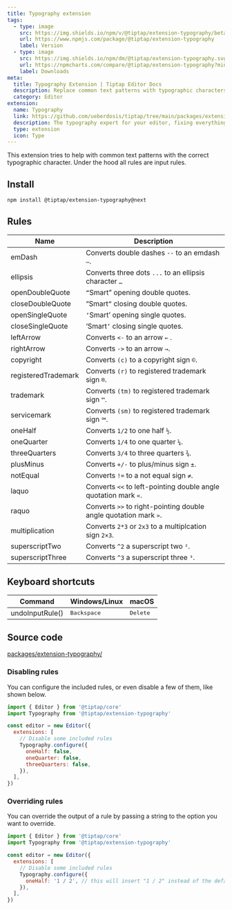 ```yaml
---
title: Typography extension
tags:
  - type: image
    src: https://img.shields.io/npm/v/@tiptap/extension-typography/beta?label=version
    url: https://www.npmjs.com/package/@tiptap/extension-typography
    label: Version
  - type: image
    src: https://img.shields.io/npm/dm/@tiptap/extension-typography.svg
    url: https://npmcharts.com/compare/@tiptap/extension-typography?minimal=true
    label: Downloads
meta:
  title: Typography Extension | Tiptap Editor Docs
  description: Replace common text patterns with typographic characters with the typography extension in your editor. More in the docs!
  category: Editor
extension:
  name: Typography
  link: https://github.com/ueberdosis/tiptap/tree/main/packages/extension-typography
  description: The typography expert for your editor, fixing everything that’s wrong.
  type: extension
  icon: Type
---
```



This extension tries to help with common text patterns with the correct typographic character. Under the hood all rules are input rules.

<CodeDemo path="/Extensions/Typography" />

## Install

```bash
npm install @tiptap/extension-typography@next
```

## Rules

| Name                | Description                                                      |
| ------------------- | ---------------------------------------------------------------- |
| emDash              | Converts double dashes `--` to an emdash `—`.                    |
| ellipsis            | Converts three dots `...` to an ellipsis character `…`           |
| openDoubleQuote     | `“`Smart” opening double quotes.                                 |
| closeDoubleQuote    | “Smart`”` closing double quotes.                                 |
| openSingleQuote     | `‘`Smart’ opening single quotes.                                 |
| closeSingleQuote    | ‘Smart`’` closing single quotes.                                 |
| leftArrow           | Converts `<-` to an arrow `←` .                                  |
| rightArrow          | Converts `->` to an arrow `→`.                                   |
| copyright           | Converts `(c)` to a copyright sign `©`.                         |
| registeredTrademark | Converts `(r)` to registered trademark sign `®`.                |
| trademark           | Converts `(tm)` to registered trademark sign `™`.               |
| servicemark         | Converts `(sm)` to registered trademark sign `℠`.                |
| oneHalf             | Converts `1/2` to one half `½`.                                  |
| oneQuarter          | Converts `1/4` to one quarter `¼`.                               |
| threeQuarters       | Converts `3/4` to three quarters `¾`.                            |
| plusMinus           | Converts `+/-` to plus/minus sign `±`.                           |
| notEqual            | Converts `!=` to a not equal sign `≠`.                           |
| laquo               | Converts `<<` to left-pointing double angle quotation mark `«`.  |
| raquo               | Converts `>>` to right-pointing double angle quotation mark `»`. |
| multiplication      | Converts `2*3` or `2x3` to a multiplcation sign `2×3`.           |
| superscriptTwo      | Converts `^2` a superscript two `²`.                             |
| superscriptThree    | Converts `^3` a superscript three `³`.                           |

## Keyboard shortcuts

| Command         | Windows/Linux        | macOS             |
| --------------- | -------------------- | ----------------- |
| undoInputRule() | <kbd>Backspace</kbd> | <kbd>Delete</kbd> |

## Source code

[packages/extension-typography/](https://github.com/ueberdosis/tiptap/blob/main/packages/extension-typography/)

### Disabling rules

You can configure the included rules, or even disable a few of them, like shown below.

```js
import { Editor } from '@tiptap/core'
import Typography from '@tiptap/extension-typography'

const editor = new Editor({
  extensions: [
    // Disable some included rules
    Typography.configure({
      oneHalf: false,
      oneQuarter: false,
      threeQuarters: false,
    }),
  ],
})
```

### Overriding rules

You can override the output of a rule by passing a string to the option you want to override.

```js
import { Editor } from '@tiptap/core'
import Typography from '@tiptap/extension-typography'

const editor = new Editor({
  extensions: [
    // Disable some included rules
    Typography.configure({
      oneHalf: '1 / 2', // this will insert "1 / 2" instead of the default "½"
    }),
  ],
})
```
